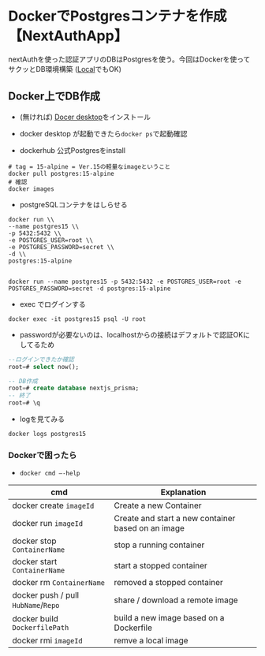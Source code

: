 # DockerでPostgresコンテナを作成【NextAuthApp】

nextAuthを使った認証アプリのDBはPostgresを使う。今回はDockerを使ってサクッとDB環境構築
([Local](https://www.postgresql.org/download/)でもOK)

## Docker上でDB作成
- (無ければ) [Docer desktop](https://www.docker.com/products/docker-desktop)をインストール

- docker desktop が起動できたら`docker ps`で起動確認
- dockerhub 公式Postgresをinstall
```shell
# tag = 15-alpine = Ver.15の軽量なimageということ
docker pull postgres:15-alpine
# 確認
docker images
```

- postgreSQLコンテナをはしらせる

```shell
docker run \\
--name postgres15 \\ 
-p 5432:5432 \\
-e POSTGRES_USER=root \\ 
-e POSTGRES_PASSWORD=secret \\ 
-d \\
postgres:15-alpine
```
```shell filename="コピペするなら" copy

docker run --name postgres15 -p 5432:5432 -e POSTGRES_USER=root -e POSTGRES_PASSWORD=secret -d postgres:15-alpine 
```

- exec でログインする

```shell copy
docker exec -it postgres15 psql -U root 
```

- passwordが必要ないのは、localhostからの接続はデフォルトで認証OKにしてるため

```sql
--ログインできたか確認
root=# select now(); 

-- DB作成
root=# create database nextjs_prisma;
-- 終了
root=# \q
```

- logを見てみる

```shell
docker logs postgres15
```

### Dockerで困ったら
- `docker cmd —-help`

| cmd | Explanation |
| --- | --- |
| docker create `imageId`| Create a new Container |
| docker run `imageId` | Create and start a new container based on an image |
| docker stop  `ContainerName` | stop a running container |
| docker start `ContainerName` | start a stopped container |
| docker rm `ContainerName` | removed a stopped container |
| docker push / pull `HubName`/`Repo` | share / download a remote image |
| docker build `DockerfilePath` | build a new image based on a Dockerfile |
| docker rmi `imageId` | remve a local image |
